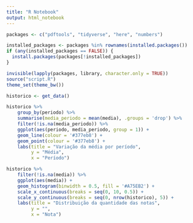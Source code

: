 ```yaml
---
title: "R Notebook"
output: html_notebook
---
```


```r
packages <- c("pdftools", "tidyverse", "here", "numbers")

installed_packages <- packages %in% rownames(installed.packages())
if (any(installed_packages == FALSE)) {
  install.packages(packages[!installed_packages])
}

invisible(lapply(packages, library, character.only = TRUE))
source("script.R")
theme_set(theme_bw())
```

```r
historico <- get_data() 
```

```r
historico %>%
    group_by(periodo) %>%
    summarise(media_periodo = mean(media), .groups = 'drop') %>%
    filter(!is.na(media_periodo)) %>%
    ggplot(aes(periodo, media_periodo, group = 1)) + 
    geom_line(colour = '#377eb8') +
    geom_point(colour = '#377eb8') +
    labs(title = "Variação da média por período",
         y = "Média",
         x = "Período")
```

```r
historico %>%
    filter(!is.na(media)) %>%
    ggplot(aes(media)) + 
    geom_histogram(binwidth = 0.5, fill = '#A75EB2') +
    scale_x_continuous(breaks = seq(0, 10, 0.5)) +
    scale_y_continuous(breaks = seq(0, nrow(historico), 5)) +
    labs(title = "Distribuição da quantidade das notas",
         y = "",
         x = "Nota")
```
